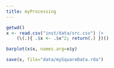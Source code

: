```yaml
---
title: myProcessing
---
```


```r
getwd()
x <- read.csv("inst/data/src.csv") |>
    (\(.){ .$x <- .$x^2; return(.) })()

barplot(x$x, names.arg=x$y)

save(x, file="data/mySquareData.rda")
```
